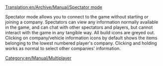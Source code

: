 [[Translation:en/Archive/Manual/Spectator mode]]
[[Category:en/Manual/Multiplayer]]

Spectator mode allows you to connect to the game without starting or joining a company.  Spectators can view any information normally available in the game, and can chat with other spectators and players, but cannot interact with the game in any tangible way.  All build icons are greyed out.  Clicking on company/vehicle information icons by default shows the items belonging to the lowest numbered player's company.  Clicking and holding works as normal to select other companies' information.